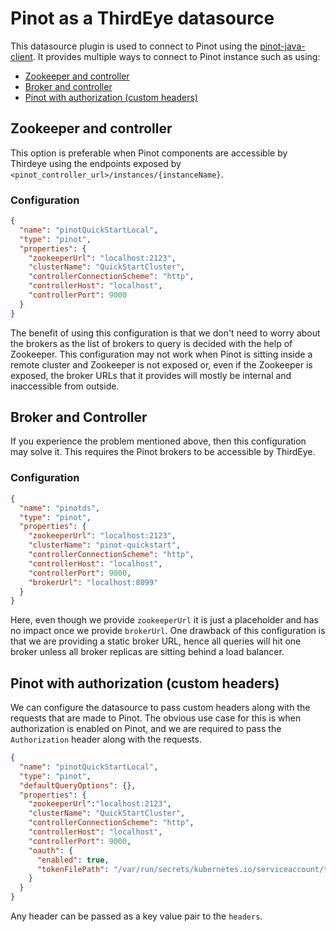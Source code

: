 # Pinot as a ThirdEye datasource

This datasource plugin is used to connect to Pinot using the [pinot-java-client](https://docs.pinot.apache.org/users/clients/java). It provides multiple ways to connect to Pinot instance such as using:

- [Zookeeper and controller](#zookeeper-and-controller)
- [Broker and controller](broker-and-controller)
- [Pinot with authorization (custom headers)](pinot-with-authorization-custom-headers)


## Zookeeper and controller

This option is preferable when Pinot components are accessible by Thirdeye using the endpoints exposed by `<pinot_controller_url>/instances/{instanceName}`.


### Configuration

```json
{
  "name": "pinotQuickStartLocal",
  "type": "pinot",
  "properties": {
    "zookeeperUrl": "localhost:2123",
    "clusterName": "QuickStartCluster",
    "controllerConnectionScheme": "http",
    "controllerHost": "localhost",
    "controllerPort": 9000
  }
}
```

The benefit of using this configuration is that we don't need to worry about the brokers as the list of brokers to query is decided with the help of Zookeeper. This configuration may not work when Pinot is sitting inside a remote cluster and Zookeeper is not exposed or, even if the Zookeeper is exposed, the broker URLs that it provides will mostly be internal and inaccessible from outside.


## Broker and Controller

If you experience the problem mentioned above, then this configuration may solve
it. This requires the Pinot brokers to be accessible by ThirdEye.


### Configuration

```json
{
  "name": "pinotds",
  "type": "pinot",
  "properties": {
    "zookeeperUrl": "localhost:2123",
    "clusterName": "pinot-quickstart",
    "controllerConnectionScheme": "http",
    "controllerHost": "localhost",
    "controllerPort": 9000,
    "brokerUrl": "localhost:8099"
  }
}
```

Here, even though we provide `zookeeperUrl` it is just a placeholder and has no impact once we
provide `brokerUrl`. One drawback of this configuration is that we are providing a static broker URL, hence all queries will hit one broker unless all broker replicas are sitting behind a load balancer.


## Pinot with authorization (custom headers)

We can configure the datasource to pass custom headers along with the requests that are made to Pinot. The obvious use case for this is when authorization is enabled on Pinot, and we are required to pass the `Authorization` header along with the requests.

```json
{
  "name": "pinotQuickStartLocal",
  "type": "pinot",
  "defaultQueryOptions": {},
  "properties": {
    "zookeeperUrl":"localhost:2123",
    "clusterName": "QuickStartCluster",
    "controllerConnectionScheme": "http",
    "controllerHost": "localhost",
    "controllerPort": 9000,
    "oauth": {
      "enabled": true,
      "tokenFilePath": "/var/run/secrets/kubernetes.io/serviceaccount/token"
    }
  }
}
```
Any header can be passed as a key value pair to the `headers`.
